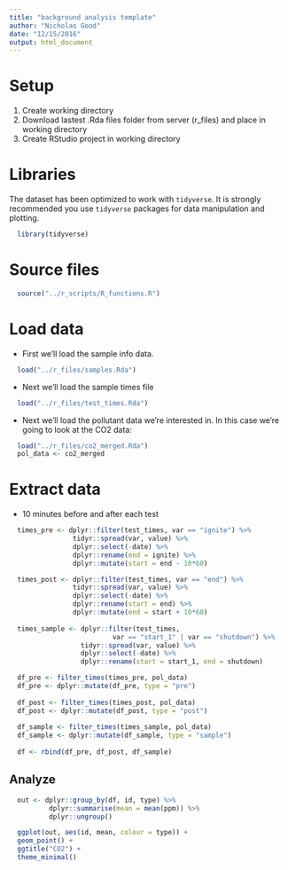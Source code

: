 ```yaml
---
title: "background analysis template"
author: "Nicholas Good"
date: "12/15/2016"
output: html_document
---
```


# Setup

1. Create working directory
2. Download lastest .Rda files folder from server (r_files) and place in working directory
3. Create RStudio project in working directory

# Libraries

The dataset has been optimized to work with `tidyverse`. It is strongly recommended you use `tidyverse` packages for data manipulation and plotting.

```r
  library(tidyverse)
```

# Source files

```r
  source("../r_scripts/R_functions.R")
```

# Load data

* First we'll load the sample info data.

```r
  load("../r_files/samples.Rda") 
```

* Next we'll load the sample times file

```r
  load("../r_files/test_times.Rda") 
```

* Next we'll load the pollutant data we're interested in. In this case we're going to look at the CO2 data:

```r
  load("../r_files/co2_merged.Rda")
  pol_data <- co2_merged
```

# Extract data

* 10 minutes before and after each test

```r
  times_pre <- dplyr::filter(test_times, var == "ignite") %>%
                tidyr::spread(var, value) %>%
                dplyr::select(-date) %>%
                dplyr::rename(end = ignite) %>%
                dplyr::mutate(start = end - 10*60)

  times_post <- dplyr::filter(test_times, var == "end") %>%
                tidyr::spread(var, value) %>%
                dplyr::select(-date) %>%
                dplyr::rename(start = end) %>%
                dplyr::mutate(end = start + 10*60)
  
  times_sample <- dplyr::filter(test_times,
                          var == "start_1" | var == "shutdown") %>%
                  tidyr::spread(var, value) %>%
                  dplyr::select(-date) %>%
                  dplyr::rename(start = start_1, end = shutdown)
```

```r
  df_pre <- filter_times(times_pre, pol_data)
  df_pre <- dplyr::mutate(df_pre, type = "pre")
  
  df_post <- filter_times(times_post, pol_data)
  df_post <- dplyr::mutate(df_post, type = "post")
  
  df_sample <- filter_times(times_sample, pol_data)
  df_sample <- dplyr::mutate(df_sample, type = "sample")
  
  df <- rbind(df_pre, df_post, df_sample)
```

## Analyze

```r
  out <- dplyr::group_by(df, id, type) %>%
          dplyr::summarise(mean = mean(ppm)) %>%
          dplyr::ungroup()
```

```r
  ggplot(out, aes(id, mean, colour = type)) +
  geom_point() + 
  ggtitle("CO2") +
  theme_minimal()
```